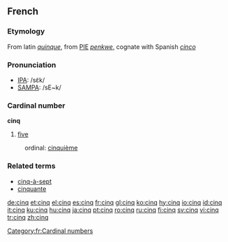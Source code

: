 ==French==
===Etymology===
From latin ''[[quinque]]'', from [[PIE]] ''[[penkwe]]'', cognate with Spanish ''[[cinco]]''

===Pronunciation===
*[[w:IPA|IPA]]: /sɛ̃k/
*[[w:SAMPA|SAMPA]]: /sE~k/

===Cardinal number===
'''cinq'''

# [[five]]

:ordinal: [[cinquième]]

===Related terms===
*[[cinq-à-sept]]
*[[cinquante]]

[[Category:fr:Cardinal numbers]]

[[de:cinq]]
[[et:cinq]]
[[el:cinq]]
[[es:cinq]]
[[fr:cinq]]
[[gl:cinq]]
[[ko:cinq]]
[[hy:cinq]]
[[io:cinq]]
[[id:cinq]]
[[it:cinq]]
[[ku:cinq]]
[[hu:cinq]]
[[ja:cinq]]
[[pt:cinq]]
[[ro:cinq]]
[[ru:cinq]]
[[fi:cinq]]
[[sv:cinq]]
[[vi:cinq]]
[[tr:cinq]]
[[zh:cinq]]